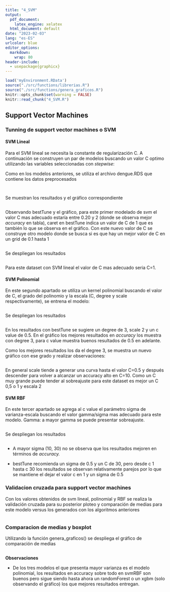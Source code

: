 ```yaml
---
title: "4_SVM"
output:
  pdf_document: 
    latex_engine: xelatex
  html_document: default
date: "2023-02-03"
lang: "es-ES"
urlcolor: blue
editor_options: 
  markdown: 
    wrap: 80
header-include:
  - usepackage{graphicx}
---
```


```r
load('myEnvironment.RData')
source("./src/functions/librerias.R")
source("./src/functions/genera_graficos.R")
knitr::opts_chunk$set(warning = FALSE) 
knitr::read_chunk("4_SVM.R")
```

\normalsize

## Support Vector Machines

### Tunning de support vector machines o SVM

#### SVM Lineal

Para el SVM lineal se necesita la constante de regularización C. A continuación
se construyen un par de modelos buscando un valor C optimo utilizando las
variables seleccionadas con *stepwise*:

Como en los modelos anteriores, se utiliza el archivo dengue.RDS que contiene
los datos preprocesados

\tiny

```r
```

\tiny

```r
```

\normalsize

Se muestran los resultados y el gráfico correspondiente

\tiny

```r
```

\normalsize

Observando bestTune y el gráfico, para este primer modelado de svm el valor C
mas adecuado estaría entre 0.20 y 2 (donde se observa mejor *accuracy* en
tabla), caret en bestTune indica un valor de C de 1 que es también lo que se
observa en el gráfico. Con este nuevo valor de C se construye otro modelo donde
se busca si es que hay un mejor valor de C en un grid de 0.1 hasta 1

\tiny

```r
```

\normalsize

Se despliegan los resultados \tiny

```r
```

\normalsize

Para este dataset con SVM lineal el valor de C mas adecuado seria C=1.

#### SVM Polinomial

En este segundo apartado se utiliza un kernel polinomial buscando el valor de C,
el grado del polinomio y la escala (C, degree y scale respectivamente), se
entrena el modelo:

\tiny

```r
```

\normalsize

Se despliegan los resultados \tiny

```r
```

\normalsize

En los resultados con bestTune se sugiere un degree de 3, scale 2 y un c value
de 0.5. En el gráfico los mejores resultados en *accuracy* los muestra con
degree 3, para c value muestra buenos resultados de 0.5 en adelante.

Como los mejores resultados los da el degree 3, se muestra un nuevo gráfico con
ese grado y realizar observaciones:

\tiny

```r
```

\normalsize

En general scale tiende a generar una curva hasta el valor C=0.5 y después
descender para volver a alcanzar un accuracy alto en C=10. Como un C muy grande
puede tender al sobreajuste para este dataset es mejor un C 0,5 o 1 y escala 2

#### SVM RBF

En este tercer apartado se agrega al c value el parámetro sigma de
varianza-escala buscando el valor gamma/sigma mas adecuado para este modelo.
Gamma: a mayor gamma se puede presentar sobreajuste.

\tiny

```r
```

\normalsize

Se despliegan los resultados \tiny

```r
```

\normalsize

-   A mayor sigma (10, 30) no se observa que los resultados mejoren en términos
    de *accuracy.*

-   bestTune recomienda un sigma de 0.5 y un C de 30, pero desde c 1 hasta c 30
    los resultados se observan relativamente parejos por lo que se mantiene el
    dejar el valor c en 1 y un sigma de 0.5

### Validacion cruzada para support vector machines

Con los valores obtenidos de svm lineal, polinomial y RBF se realiza la
validación cruzada para su posterior ploteo y comparación de medias para este
modelo versus los generados con los algoritmos anteriores \tiny

```r
```

\normalsize

### Comparacion de medias y boxplot

Utilizando la función genera_graficos() se despliega el gráfico de comparación
de medias
\tiny
```r
```


\normalsize

**Observaciones**

-   De los tres modelos el que presenta mayor varianza es el modelo polinomial, los resultados en accuracy sobre todo en svmRBF son buenos pero sigue siendo hasta ahora un randomForest o un xgbm (solo observando el gráfico) los que mejores resultados entregan.
